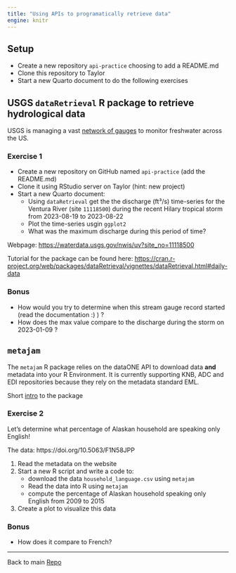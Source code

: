 ```yaml
---
title: "Using APIs to programatically retrieve data"
engine: knitr
---
```


## Setup

- Create a new repository `api-practice` choosing to add a README.md
- Clone this repository to Taylor
- Start a new Quarto document to do the following exercises


## USGS `dataRetrieval` R package to retrieve hydrological data

USGS is managing a vast [network of gauges](https://dashboard.waterdata.usgs.gov/app/nwd/?region=lower48&aoi=default) to monitor freshwater across the US.


### Exercise 1

- Create a new repository on GitHub named `api-practice` (add the README.md)
- Clone it using RStudio server on Taylor (hint: new project)
- Start a new Quarto document:
    - Using `dataRetrieval` get the the discharge (ft³/s) time-series for the Ventura River (site `11118500`) during the recent Hilary tropical storm from 2023-08-19 to 2023-08-22
    - Plot the time-series usgin `ggplot2`
    - What was the maximum discharge during this period of time?

Webpage: <https://waterdata.usgs.gov/nwis/uv?site_no=11118500>

Tutorial for the package can be found here: 
<https://cran.r-project.org/web/packages/dataRetrieval/vignettes/dataRetrieval.html#daily-data>


### Bonus

- How would you try to determine when this stream gauge record started (read the documentation :) ) ?
- How does the max value compare to the discharge during the storm on 2023-01-09 ?



## `metajam`

The `metajam` R package relies on the dataONE API to download data **and** metadata into your R Environment. It is currently supporting KNB, ADC and EDI repositories because they rely on the metadata standard EML.

Short [intro](https://brunj7.github.io/EDS-214-analytical-workflows/slides/metajam_intro.html) to the package


### Exercise 2

Let's determine what percentage of Alaskan household are speaking only English!

The data: https://doi.org/10.5063/F1N58JPP

1. Read the metadata on the website
4. Start a new R script and write a code to:
    - download the data `household_language.csv` using `metajam`
    - Read the data into R using `metajam`
    - compute the percentage of Alaskan household speaking only English from 2009 to 2015
5. Create a plot to visualize this data


### Bonus

- How does it compare to French?

<hr>

Back to main [Repo](https://github.com/brunj7/eds214-handson-api)
